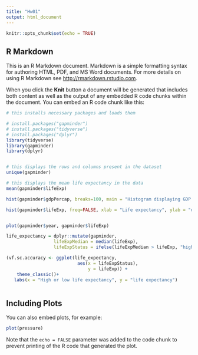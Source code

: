 ```yaml
---
title: "Hw01"
output: html_document
---
```


```r
knitr::opts_chunk$set(echo = TRUE)
```

## R Markdown

This is an R Markdown document. Markdown is a simple formatting syntax for authoring HTML, PDF, and MS Word documents. For more details on using R Markdown see <http://rmarkdown.rstudio.com>.

When you click the **Knit** button a document will be generated that includes both content as well as the output of any embedded R code chunks within the document. You can embed an R code chunk like this:

```r

# this installs necessary packages and loads them

# install.packages("gapminder")
# install.packages("tidyverse")
# install.packages("dplyr")
library(tidyverse)
library(gapminder)
library(dplyr)


# this displays the rows and columns present in the dataset
unique(gapminder)

# this displays the mean life expectancy in the data
mean(gapminder$lifeExp)

hist(gapminder$gdpPercap, breaks=100, main = "Histogram displaying GDP per Capita")

hist(gapminder$lifeExp, freq=FALSE, xlab = "Life expectancy", ylab = "density", main = "Distribution of Life Expectancy", breaks = 50, col="lightgreen") 


plot(gapminder$year, gapminder$lifeExp)

life_expectancy = dplyr::mutate(gapminder, 
                  lifeExpMedian = median(lifeExp),
                  lifeExpStatus = ifelse(lifeExpMedian > lifeExp, "high life expectancy", "low life expectancy"))

(vf.sc.accuracy <- ggplot(life_expectancy,
                           aes(x = lifeExpStatus), 
                               y = lifeExp)) +
    theme_classic()+
   labs(x = "High or low life expectancy", y = "life expectancy")



```

## Including Plots

You can also embed plots, for example:

```r
plot(pressure)
```

Note that the `echo = FALSE` parameter was added to the code chunk to prevent printing of the R code that generated the plot.
